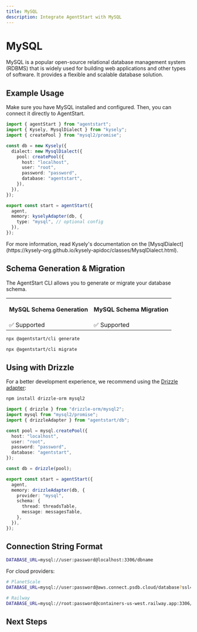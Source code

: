 ```yaml
---
title: MySQL
description: Integrate AgentStart with MySQL
---
```


# MySQL

MySQL is a popular open-source relational database management system (RDBMS) that is widely used for building web applications and other types of software. It provides a flexible and scalable database solution.

## Example Usage

Make sure you have MySQL installed and configured. Then, you can connect it directly to AgentStart.

```ts title="lib/agent.ts"
import { agentStart } from "agentstart";
import { Kysely, MysqlDialect } from "kysely";
import { createPool } from "mysql2/promise";

const db = new Kysely({
  dialect: new MysqlDialect({
    pool: createPool({
      host: "localhost",
      user: "root",
      password: "password",
      database: "agentstart",
    }),
  }),
});

export const start = agentStart({
  agent,
  memory: kyselyAdapter(db, {
    type: "mysql", // optional config
  }),
});
```

<Callout>
  For more information, read Kysely's documentation on the
  [MysqlDialect](https://kysely-org.github.io/kysely-apidoc/classes/MysqlDialect.html).
</Callout>

## Schema Generation & Migration

The AgentStart CLI allows you to generate or migrate your database schema.

<table>
  <tr className="border-b">
    <th>
      <p className="font-bold text-[16px] mb-1">MySQL Schema Generation</p>
    </th>
    <th>
      <p className="font-bold text-[16px] mb-1">MySQL Schema Migration</p>
    </th>
  </tr>
  <tr className="h-10">
    <td>✅ Supported</td>
    <td>✅ Supported</td>
  </tr>
</table>

```bash title="Schema Generation"
npx @agentstart/cli generate
```

```bash title="Schema Migration"
npx @agentstart/cli migrate
```

## Using with Drizzle

For a better development experience, we recommend using the [Drizzle adapter](/docs/databases/drizzle):

```bash
npm install drizzle-orm mysql2
```

```ts title="lib/agent.ts"
import { drizzle } from "drizzle-orm/mysql2";
import mysql from "mysql2/promise";
import { drizzleAdapter } from "agentstart/db";

const pool = mysql.createPool({
  host: "localhost",
  user: "root",
  password: "password",
  database: "agentstart",
});

const db = drizzle(pool);

export const start = agentStart({
  agent,
  memory: drizzleAdapter(db, {
    provider: "mysql",
    schema: {
      thread: threadsTable,
      message: messagesTable,
    },
  }),
});
```

## Connection String Format

```bash
DATABASE_URL=mysql://user:password@localhost:3306/dbname
```

For cloud providers:

```bash
# PlanetScale
DATABASE_URL=mysql://user:password@aws.connect.psdb.cloud/database?ssl={"rejectUnauthorized":true}

# Railway
DATABASE_URL=mysql://root:password@containers-us-west.railway.app:3306/railway
```

## Next Steps

<Cards>
  <Card title="Drizzle Adapter" href="/docs/databases/drizzle" />
  <Card title="PostgreSQL" href="/docs/databases/postgresql" />
  <Card title="SQLite" href="/docs/databases/sqlite" />
</Cards>

